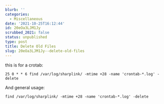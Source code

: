 ```yaml
---
blurb: ''
categories:
  - Miscellaneous
date: '2021-10-25T16:12:44'
id: 20eOa3LJM1Jy
scrubbed_2021: false
status: unpublished
type: post
title: Delete Old Files
slug: 20eOa3LJM1Jy--delete-old-files
---
```


this is for a crotab:

```
25 0 * * 6 find /var/log/sharplink/ -mtime +28 -name 'crontab-*.log' -delete
```


And general usage:

```
find /var/log/sharplink/ -mtime +28 -name 'crontab-*.log' -delete
```
